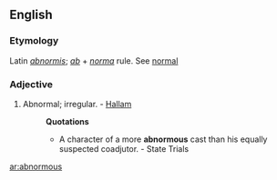 ==English==

===Etymology===
Latin ''[[abnormis]]''; ''[[ab]]'' + ''[[norma]]'' rule. See [[normal]]
===Adjective===
{{en-adj}}

#Abnormal; irregular. - [[Hallam]]
#:'''Quotations'''
#:*A character of a more '''abnormous''' cast than his equally suspected coadjutor. - State Trials

[[ar:abnormous]]
